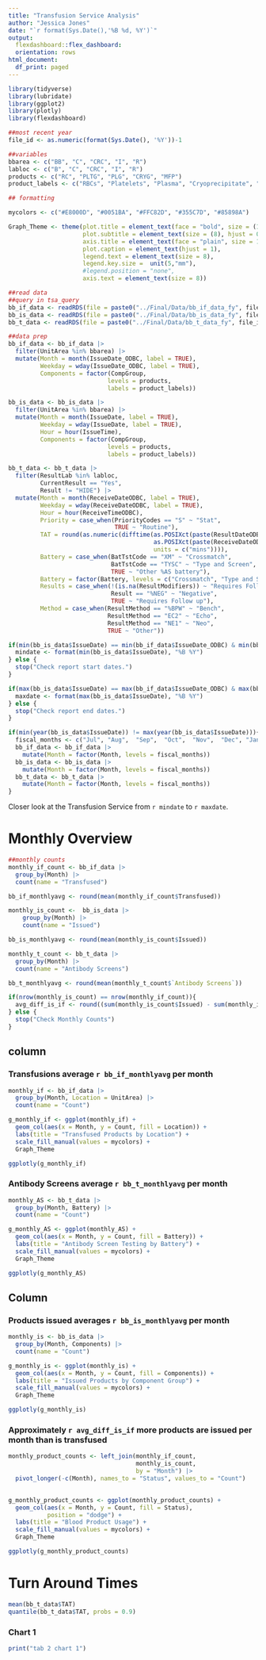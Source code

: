 ---
title: "Transfusion Service Analysis"
author: "Jessica Jones"
date: "`r format(Sys.Date(),'%B %d, %Y')`"
output: 
  flexdashboard::flex_dashboard:
  orientation: rows
html_document:
  df_print: paged
---
  
```{r setup, include = FALSE}
library(tidyverse)
library(lubridate)
library(ggplot2)
library(plotly)
library(flexdashboard)

##most recent year
file_id <- as.numeric(format(Sys.Date(), '%Y'))-1

##variables
bbarea <- c("BB", "C", "CRC", "I", "R")
labloc <- c("B", "C", "CRC", "I", "R")
products <- c("RC", "PLTG", "PLG", "CRYG", "MFP")
product_labels <- c("RBCs", "Platelets", "Plasma", "Cryoprecipitate", "Manufactured")

## formatting

mycolors <- c("#E8000D", "#0051BA", "#FFC82D", "#355C7D", "#85898A")

Graph_Theme <- theme(plot.title = element_text(face = "bold", size = (12), hjust = 0.5),
                     plot.subtitle = element_text(size = (8), hjust = 0.5),
                     axis.title = element_text(face = "plain", size = 10),
                     plot.caption = element_text(hjust = 1),
                     legend.text = element_text(size = 8),
                     legend.key.size =  unit(5,"mm"),
                     #legend.position = "none",
                     axis.text = element_text(size = 8))
```

```{r data}
##read data
##query in tsa_query
bb_if_data <- readRDS(file = paste0("../Final/Data/bb_if_data_fy", file_id, ".rds"))
bb_is_data <- readRDS(file = paste0("../Final/Data/bb_is_data_fy", file_id, ".rds"))
bb_t_data <- readRDS(file = paste0("../Final/Data/bb_t_data_fy", file_id, ".rds"))

##data prep
bb_if_data <- bb_if_data |> 
  filter(UnitArea %in% bbarea) |>
  mutate(Month = month(IssueDate_ODBC, label = TRUE),
         Weekday = wday(IssueDate_ODBC, label = TRUE),
         Components = factor(CompGroup, 
                            levels = products,
                            labels = product_labels))

bb_is_data <- bb_is_data |> 
  filter(UnitArea %in% bbarea) |>
  mutate(Month = month(IssueDate, label = TRUE),
         Weekday = wday(IssueDate, label = TRUE),
         Hour = hour(IssueTime),
         Components = factor(CompGroup, 
                            levels = products,
                            labels = product_labels))

bb_t_data <- bb_t_data |>
  filter(ResultLab %in% labloc,
         CurrentResult == "Yes",
         Result != "HIDE") |> 
  mutate(Month = month(ReceiveDateODBC, label = TRUE),
         Weekday = wday(ReceiveDateODBC, label = TRUE),
         Hour = hour(ReceiveTimeODBC),
         Priority = case_when(PriorityCodes == "S" ~ "Stat",
                              TRUE ~ "Routine"),
         TAT = round(as.numeric(difftime(as.POSIXct(paste(ResultDateODBC, ResultTimeODBC)),
                                         as.POSIXct(paste(ReceiveDateODBC, ReceiveTimeODBC)),
                                         units = c("mins")))),
         Battery = case_when(BatTstCode == "XM" ~ "Crossmatch",
                             BatTstCode == "TYSC" ~ "Type and Screen",
                             TRUE ~ "Other %AS battery"),
         Battery = factor(Battery, levels = c("Crossmatch", "Type and Screen", "Other %AS battery")),
         Results = case_when(!(is.na(ResultModifiers)) ~ "Requires Follow up",
                             Result == "%NEG" ~ "Negative",
                             TRUE ~ "Requires Follow up"),
         Method = case_when(ResultMethod == "%BPW" ~ "Bench",
                            ResultMethod == "EC2" ~ "Echo",
                            ResultMethod == "NE1" ~ "Neo",
                            TRUE ~ "Other"))

```

```{r}
if(min(bb_is_data$IssueDate) == min(bb_if_data$IssueDate_ODBC) & min(bb_t_data$ReceiveDateODBC) == min(bb_is_data$IssueDate)) {
  mindate <- format(min(bb_is_data$IssueDate), "%B %Y")
} else {
  stop("Check report start dates.")
}

if(max(bb_is_data$IssueDate) == max(bb_if_data$IssueDate_ODBC) & max(bb_t_data$ReceiveDateODBC) == max(bb_is_data$IssueDate)) {
  maxdate <- format(max(bb_is_data$IssueDate), "%B %Y")
} else {
  stop("Check report end dates.")
}

if(min(year(bb_is_data$IssueDate)) != max(year(bb_is_data$IssueDate))){
  fiscal_months <- c("Jul", "Aug",  "Sep",  "Oct",  "Nov",  "Dec", "Jan",  "Feb",  "Mar",  "Apr",  "May",  "Jun")
  bb_if_data <- bb_if_data |> 
    mutate(Month = factor(Month, levels = fiscal_months))
  bb_is_data <- bb_is_data |> 
    mutate(Month = factor(Month, levels = fiscal_months))
  bb_t_data <- bb_t_data |> 
    mutate(Month = factor(Month, levels = fiscal_months))
}


```

Closer look at the Transfusion Service from `r mindate` to `r maxdate`.

# Monthly Overview

```{r}
##monthly counts
monthly_if_count <- bb_if_data |>
  group_by(Month) |> 
  count(name = "Transfused")

bb_if_monthlyavg <- round(mean(monthly_if_count$Transfused))

monthly_is_count <-  bb_is_data |> 
    group_by(Month) |> 
    count(name = "Issued")

bb_is_monthlyavg <- round(mean(monthly_is_count$Issued))

monthly_t_count <- bb_t_data |>  
  group_by(Month) |> 
  count(name = "Antibody Screens")

bb_t_monthlyavg <- round(mean(monthly_t_count$`Antibody Screens`))

if(nrow(monthly_is_count) == nrow(monthly_if_count)){
  avg_diff_is_if <- round((sum(monthly_is_count$Issued) - sum(monthly_if_count$Transfused))/nrow(monthly_if_count))
} else {
  stop("Check Monthly Counts")
}

```

column
-------------------------------------------------------

### Transfusions average `r bb_if_monthlyavg` per month

```{r}
monthly_if <- bb_if_data |> 
  group_by(Month, Location = UnitArea) |>  
  count(name = "Count")

g_monthly_if <- ggplot(monthly_if) +
  geom_col(aes(x = Month, y = Count, fill = Location)) +
  labs(title = "Transfused Products by Location") +
  scale_fill_manual(values = mycolors) +
  Graph_Theme

ggplotly(g_monthly_if)

```

### Antibody Screens average `r bb_t_monthlyavg` per month

```{r}
monthly_AS <- bb_t_data |> 
  group_by(Month, Battery) |> 
  count(name = "Count")

g_monthly_AS <- ggplot(monthly_AS) +
  geom_col(aes(x = Month, y = Count, fill = Battery)) +
  labs(title = "Antibody Screen Testing by Battery") +
  scale_fill_manual(values = mycolors) +
  Graph_Theme

ggplotly(g_monthly_AS)

```

Column
---------------------------------------------------------

### Products issued averages `r bb_is_monthlyavg` per month

```{r}
monthly_is <- bb_is_data |> 
  group_by(Month, Components) |> 
  count(name = "Count")

g_monthly_is <- ggplot(monthly_is) +
  geom_col(aes(x = Month, y = Count, fill = Components)) +
  labs(title = "Issued Products by Component Group") +
  scale_fill_manual(values = mycolors) +
  Graph_Theme

ggplotly(g_monthly_is)
```

### Approximately `r avg_diff_is_if` more products are issued per month than is transfused

```{r}
monthly_product_counts <- left_join(monthly_if_count, 
                                    monthly_is_count, 
                                    by = "Month") |> 
  pivot_longer(-c(Month), names_to = "Status", values_to = "Count")

 
g_monthly_product_counts <- ggplot(monthly_product_counts) +
  geom_col(aes(x = Month, y = Count, fill = Status),
           position = "dodge") +
  labs(title = "Blood Product Usage") +
  scale_fill_manual(values = mycolors) +
  Graph_Theme

ggplotly(g_monthly_product_counts)
```

# Turn Around Times

```{r}
mean(bb_t_data$TAT)
quantile(bb_t_data$TAT, probs = 0.9)
```


### Chart 1

```{r}
print("tab 2 chart 1")
```


